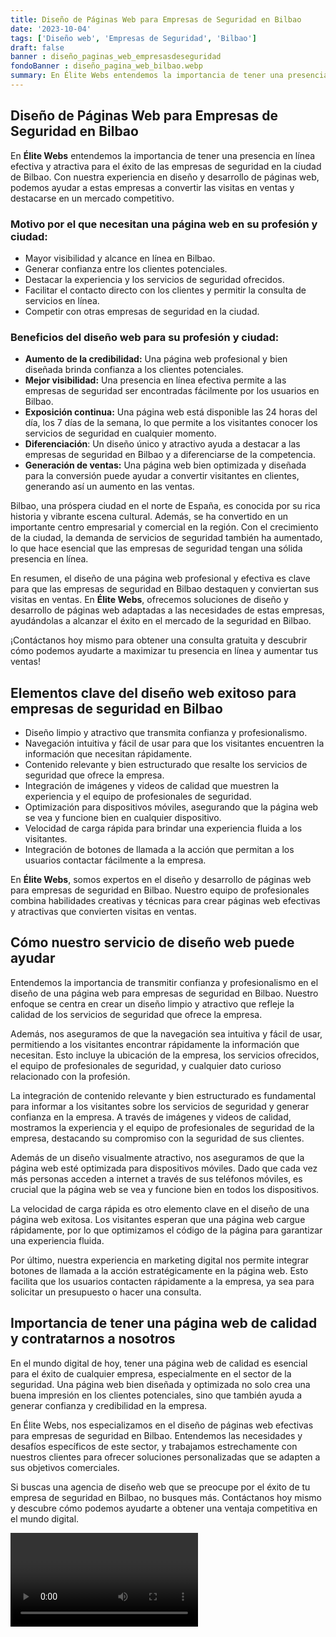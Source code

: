 ```yaml
---
title: Diseño de Páginas Web para Empresas de Seguridad en Bilbao
date: '2023-10-04'
tags: ['Diseño web', 'Empresas de Seguridad', 'Bilbao']
draft: false
banner : diseño_paginas_web_empresasdeseguridad
fondoBanner : diseño_pagina_web_bilbao.webp
summary: En Élite Webs entendemos la importancia de tener una presencia en línea efectiva y atractiva para el éxito de las empresas de seguridad en la ciudad de Bilbao. Con nuestra experiencia en diseño y desarrollo de páginas web, podemos ayudar a estas empresas a convertir las visitas en ventas y destacarse en un mercado competitivo.
---
```


## Diseño de Páginas Web para Empresas de Seguridad en Bilbao

En **Élite Webs** entendemos la importancia de tener una presencia en línea efectiva y atractiva para el éxito de las empresas de seguridad en la ciudad de Bilbao. Con nuestra experiencia en diseño y desarrollo de páginas web, podemos ayudar a estas empresas a convertir las visitas en ventas y destacarse en un mercado competitivo.

### Motivo por el que necesitan una página web en su profesión y ciudad:

- Mayor visibilidad y alcance en línea en Bilbao.
- Generar confianza entre los clientes potenciales.
- Destacar la experiencia y los servicios de seguridad ofrecidos.
- Facilitar el contacto directo con los clientes y permitir la consulta de servicios en línea.
- Competir con otras empresas de seguridad en la ciudad.

### Beneficios del diseño web para su profesión y ciudad:

- **Aumento de la credibilidad:** Una página web profesional y bien diseñada brinda confianza a los clientes potenciales.
- **Mejor visibilidad:** Una presencia en línea efectiva permite a las empresas de seguridad ser encontradas fácilmente por los usuarios en Bilbao.
- **Exposición continua:** Una página web está disponible las 24 horas del día, los 7 días de la semana, lo que permite a los visitantes conocer los servicios de seguridad en cualquier momento.
- **Diferenciación**: Un diseño único y atractivo ayuda a destacar a las empresas de seguridad en Bilbao y a diferenciarse de la competencia.
- **Generación de ventas:** Una página web bien optimizada y diseñada para la conversión puede ayudar a convertir visitantes en clientes, generando así un aumento en las ventas.

Bilbao, una próspera ciudad en el norte de España, es conocida por su rica historia y vibrante escena cultural. Además, se ha convertido en un importante centro empresarial y comercial en la región. Con el crecimiento de la ciudad, la demanda de servicios de seguridad también ha aumentado, lo que hace esencial que las empresas de seguridad tengan una sólida presencia en línea.

En resumen, el diseño de una página web profesional y efectiva es clave para que las empresas de seguridad en Bilbao destaquen y conviertan sus visitas en ventas. En **Élite Webs**, ofrecemos soluciones de diseño y desarrollo de páginas web adaptadas a las necesidades de estas empresas, ayudándolas a alcanzar el éxito en el mercado de la seguridad en Bilbao.

¡Contáctanos hoy mismo para obtener una consulta gratuita y descubrir cómo podemos ayudarte a maximizar tu presencia en línea y aumentar tus ventas!

<GifSeo />

<Cta />

## Elementos clave del diseño web exitoso para empresas de seguridad en Bilbao

- Diseño limpio y atractivo que transmita confianza y profesionalismo.
- Navegación intuitiva y fácil de usar para que los visitantes encuentren la información que necesitan rápidamente.
- Contenido relevante y bien estructurado que resalte los servicios de seguridad que ofrece la empresa.
- Integración de imágenes y videos de calidad que muestren la experiencia y el equipo de profesionales de seguridad.
- Optimización para dispositivos móviles, asegurando que la página web se vea y funcione bien en cualquier dispositivo.
- Velocidad de carga rápida para brindar una experiencia fluida a los visitantes.
- Integración de botones de llamada a la acción que permitan a los usuarios contactar fácilmente a la empresa.

En **Élite Webs**, somos expertos en el diseño y desarrollo de páginas web para empresas de seguridad en Bilbao. Nuestro equipo de profesionales combina habilidades creativas y técnicas para crear páginas web efectivas y atractivas que convierten visitas en ventas.

## Cómo nuestro servicio de diseño web puede ayudar

Entendemos la importancia de transmitir confianza y profesionalismo en el diseño de una página web para empresas de seguridad en Bilbao. Nuestro enfoque se centra en crear un diseño limpio y atractivo que refleje la calidad de los servicios de seguridad que ofrece la empresa.

Además, nos aseguramos de que la navegación sea intuitiva y fácil de usar, permitiendo a los visitantes encontrar rápidamente la información que necesitan. Esto incluye la ubicación de la empresa, los servicios ofrecidos, el equipo de profesionales de seguridad, y cualquier dato curioso relacionado con la profesión.

La integración de contenido relevante y bien estructurado es fundamental para informar a los visitantes sobre los servicios de seguridad y generar confianza en la empresa. A través de imágenes y videos de calidad, mostramos la experiencia y el equipo de profesionales de seguridad de la empresa, destacando su compromiso con la seguridad de sus clientes.

Además de un diseño visualmente atractivo, nos aseguramos de que la página web esté optimizada para dispositivos móviles. Dado que cada vez más personas acceden a internet a través de sus teléfonos móviles, es crucial que la página web se vea y funcione bien en todos los dispositivos.

La velocidad de carga rápida es otro elemento clave en el diseño de una página web exitosa. Los visitantes esperan que una página web cargue rápidamente, por lo que optimizamos el código de la página para garantizar una experiencia fluida.

Por último, nuestra experiencia en marketing digital nos permite integrar botones de llamada a la acción estratégicamente en la página web. Esto facilita que los usuarios contacten rápidamente a la empresa, ya sea para solicitar un presupuesto o hacer una consulta.

## Importancia de tener una página web de calidad y contratarnos a nosotros

En el mundo digital de hoy, tener una página web de calidad es esencial para el éxito de cualquier empresa, especialmente en el sector de la seguridad. Una página web bien diseñada y optimizada no solo crea una buena impresión en los clientes potenciales, sino que también ayuda a generar confianza y credibilidad en la empresa.

En Élite Webs, nos especializamos en el diseño de páginas web efectivas para empresas de seguridad en Bilbao. Entendemos las necesidades y desafíos específicos de este sector, y trabajamos estrechamente con nuestros clientes para ofrecer soluciones personalizadas que se adapten a sus objetivos comerciales.

Si buscas una agencia de diseño web que se preocupe por el éxito de tu empresa de seguridad en Bilbao, no busques más. Contáctanos hoy mismo y descubre cómo podemos ayudarte a obtener una ventaja competitiva en el mundo digital.

<Video />

<CtaBot job='Empresas de Seguridad' city='Bilbao'/>

<Gmaps query='Bilbao+españa+maps' />